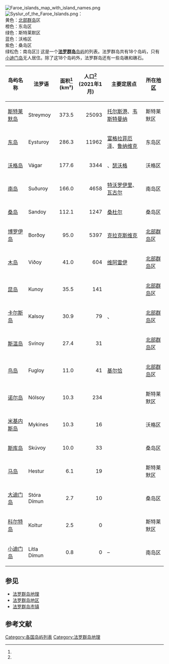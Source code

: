 [[File:Faroe_islands_map_with_island_names.png|thumb]]
[[File:Syslur_of_the_Faroe_Islands.png|thumb]]：<br/>黄色：[[北部群岛|北部群岛]]区<br/>橙色：东岛区<br/>绿色：斯特莱默区<br/>蓝色：沃格区<br/>紫色：桑岛区<br/>绿松色：南岛区]]
这是一个'''[[法罗群岛|法罗群岛]]'''[[岛屿|岛屿]]的列表。法罗群岛共有18个岛屿，只有[[小迪门岛|小迪门岛]]无人居住。除了这18个岛屿外，法罗群岛还有一些岛礁和礁石。

{|class="wikitable sortable"
! 岛屿名称
! 法罗语
! 面积<ref name="WorldAtlas"/><br />(km²)
! 人口<ref name="popu"/><br />(2021年1月)
! 主要定居点
! 所在[[法罗群岛地区|地区]]
|-
| [[斯特莱默岛|斯特莱默岛]] || Streymoy || align="right" | 373.5 || align="right" | 25093 || [[托尔斯港|托尔斯港]]、[[韦斯特曼纳|韦斯特曼纳]] || 斯特莱默区
|-
| [[东岛_(法罗群岛)|东岛]] || Eysturoy || align="right" | 286.3 || align="right" | 11962 || [[富格拉菲厄泽|富格拉菲厄泽]]、[[鲁纳维克|鲁纳维克]] || 东岛区
|-
| [[沃格岛|沃格岛]] || Vágar || align="right" | 177.6 || align="right" | 3344 || {{le|Miðvágur|Miðvágur}}、[[瑟沃格|瑟沃格]] || 沃格区
|-
| [[南岛_(法罗群岛)|南岛]] || Suðuroy || align="right" | 166.0 || align="right" | 4658 || [[特沃罗伊里|特沃罗伊里]]、[[瓦古尔|瓦古尔]] || 南岛区
|-
| [[桑島_(法羅群島)|桑岛]] || Sandoy || align="right" | 112.1 || align="right" | 1247 || [[桑杜尔|桑杜尔]] || 桑岛区
|-
| [[博罗伊岛|博罗伊岛]] || Borðoy || align="right" | 95.0 || align="right" | 5397 || [[克拉克斯维克|克拉克斯维克]] || [[北部群岛|北部群岛]]区
|-
| [[木岛|木岛]] || Viðoy || align="right" | 41.0 || align="right" | 604 || [[维阿雷伊|维阿雷伊]] || [[北部群岛|北部群岛]]区
|-
| [[昆岛|昆岛]] || Kunoy || align="right" | 35.5 || align="right" | 141 || {{le|昆诺伊|Kunoy (village)}} || [[北部群岛|北部群岛]]区
|-
| [[卡尔斯岛|卡尔斯岛]] || Kalsoy || align="right" | 30.9 || align="right" | 79 || {{le|米克拉达勒|Mikladalur}}、{{le|胡萨尔|Húsar}} || [[北部群岛|北部群岛]]区
|-
| [[斯温岛|斯温岛]] || Svínoy || align="right" | 27.4 || align="right" | 31 || {{le|Svínoy|Svínoy, Svínoy}} || [[北部群岛|北部群岛]]区
|-
| [[鸟岛_(法罗群岛)|鸟岛]] || Fugloy || align="right" | 11.0 || align="right" | 41 || [[基尔恰|基尔恰]] || [[北部群岛|北部群岛]]区
|-
| [[诺尔岛|诺尔岛]] || Nólsoy || align="right" | 10.3 || align="right" | 234 || {{le|Nólsoy|Nólsoy, Nólsoy}} || 斯特莱默区
|-
| [[米基内斯岛|米基内斯岛]] || Mykines || align="right" | 10.3 || align="right" | 16 || {{le|米基内斯|Mykines, Mykines}} || 沃格区 
|-
| [[斯库岛|斯库岛]] || Skúvoy || align="right" | 10.0 || align="right" | 33 || {{le|斯库沃伊|Skúvoy, Skúvoy}} || 桑岛区
|-
| [[马岛_(法罗群岛)|马岛]] ||  Hestur || align="right" | 6.1 || align="right" | 19 || {{le|Hestur|Hestur, Hestur}} || 斯特莱默区
|-
| [[大迪门岛|大迪门岛]] || Stóra Dímun || align="right" | 2.7 || align="right" | 10 || {{le|迪门 (法罗群岛)|Dímun|迪门}} || 桑岛区
|-
| [[科尔特岛|科尔特岛]] || Koltur || align="right" | 2.5 || align="right" | 0 || {{le|科尔特|Koltur, Koltur}} || 斯特莱默区
|-
| [[小迪门岛|小迪门岛]] || Lítla Dímun || align="right" | 0.8 || align="right" | 0 || – || 南岛区
|}

== 参见 ==
* [[法罗群岛地理|法罗群岛地理]]
* [[法罗群岛地区|法罗群岛地区]]
* [[法罗群岛市镇|法罗群岛市镇]]

== 参考文献 ==
{{Reflist|30em|refs=
<ref name="WorldAtlas">{{cite web | url = https://www.worldatlas.com/articles/the-largest-islands-of-the-faroe-islands.html | title = The Largest Islands Of The Faroe Islands | language = en | publisher = WorldAtlas | accessdate = 2021-09-11 | archive-date = 2021-09-11 | archive-url = https://web.archive.org/web/20210911080847/https://www.worldatlas.com/articles/the-largest-islands-of-the-faroe-islands.html | dead-url = no }}</ref>

<ref name="popu">{{cite web | url = https://statbank.hagstova.fo/pxweb/en/H2/H2__IB__IB01/fo_abgd_md.px/?rxid=8612b90f-3759-4c23-a803-57f6f7e767a3 | title = Population by sex, age, village/city and month (1985-2021) | language = en | publisher = Statbank | accessdate = 2021-09-11 | archive-date = 2021-09-05 | archive-url = https://web.archive.org/web/20210905094349/https://statbank.hagstova.fo/pxweb/en/H2/H2__IB__IB01/fo_abgd_md.px/?rxid=8612b90f-3759-4c23-a803-57f6f7e767a3 | dead-url = no }}</ref>
}}

{{法罗群岛岛屿列表}}
{{欧洲题目|岛屿列表}}
{{Authority control}}

[[Category:各国岛屿列表|Category:各国岛屿列表]]
[[Category:法罗群岛地理|Category:法罗群岛地理]]